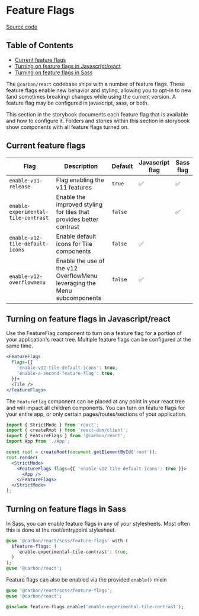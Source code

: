 
<Meta title="Experimental/Feature Flags/Overview" />

# Feature Flags

[Source code](https://github.com/carbon-design-system/carbon/tree/main/packages/react/src/components/FeatureFlags)

<!-- prettier-ignore-start -->
<!-- START doctoc generated TOC please keep comment here to allow auto update -->
<!-- DON'T EDIT THIS SECTION, INSTEAD RE-RUN doctoc TO UPDATE -->
## Table of Contents

- [Current feature flags](#current-feature-flags)
- [Turning on feature flags in Javascript/react](#turning-on-feature-flags-in-javascriptreact)
- [Turning on feature flags in Sass](#turning-on-feature-flags-in-sass)

<!-- END doctoc generated TOC please keep comment here to allow auto update -->
<!-- prettier-ignore-end -->

The `@carbon/react` codebase ships with a number of feature flags. These feature
flags enable new behavior and styling, allowing you to opt-in to new (and
sometimes breaking) changes while using the current version. A feature flag may
be configured in javascript, sass, or both.

This section in the storybook documents each feature flag that is available and
how to configure it. Folders and stories within this section in storybook show
components with all feature flags turned on.

## Current feature flags

| Flag                                | Description                                                              | Default | Javascript flag | Sass flag |
| ----------------------------------- | ------------------------------------------------------------------------ | ------- | --------------- | --------- |
| `enable-v11-release`                | Flag enabling the v11 features                                           | `true`  | ✅              | ✅        |
| `enable-experimental-tile-contrast` | Enable the improved styling for tiles that provides better contrast      | `false` |                 | ✅        |
| `enable-v12-tile-default-icons`     | Enable default icons for Tile components                                 | `false` | ✅              |
| `enable-v12-overflowmenu`           | Enable the use of the v12 OverflowMenu leveraging the Menu subcomponents | `false` | ✅              |

## Turning on feature flags in Javascript/react

Use the FeatureFlag component to turn on a feature flag for a portion of your
application's react tree. Multiple feature flags can be configured at the same
time.

```jsx
<FeatureFlags
  flags={{
    'enable-v12-tile-default-icons': true,
    'enable-a-second-feature-flag': true,
  }}>
  <Tile />
</FeatureFlags>
```

The `FeatureFlag` component can be placed at any point in your react tree and
will impact all children components. You can turn on feature flags for your
entire app, or only certain pages/routes/sections of your application.

```jsx
import { StrictMode } from 'react';
import { createRoot } from 'react-dom/client';
import { FeatureFlags } from '@carbon/react';
import App from './App';

const root = createRoot(document.getElementById('root'));
root.render(
  <StrictMode>
    <FeatureFlags flags={{ 'enable-v12-tile-default-icons': true }}>
      <App />
    </FeatureFlags>
  </StrictMode>
);
```

## Turning on feature flags in Sass

In Sass, you can enable feature flags in any of your stylesheets. Most often
this is done at the root/entrypoint stylesheet.

```sass
@use '@carbon/react/scss/feature-flags' with (
  $feature-flags: (
    'enable-experimental-tile-contrast': true,
  )
);
@use '@carbon/react';
```

Feature flags can also be enabled via the provided `enable()` mixin

```sass
@use '@carbon/react/scss/feature-flags';
@use '@carbon/react';

@include feature-flags.enable('enable-experimental-tile-contrast');
```

